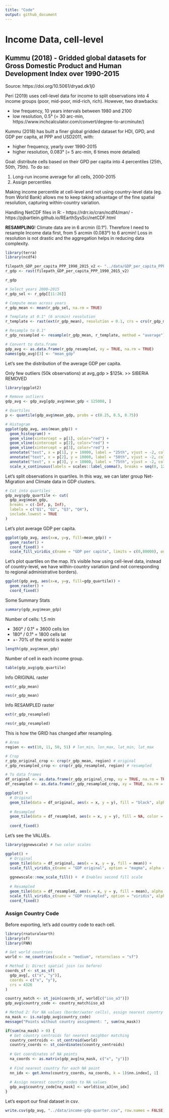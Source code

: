 ```yaml
---
title: "Code"
output: github_document
---
```


# Income Data, cell-level

## Kummu (2018) - Gridded global datasets for Gross Domestic Product and Human Development Index over 1990-2015

Source: https://doi.org/10.5061/dryad.dk1j0

Peri (2019) uses cell-level data for income to split observations into 4 income groups (poor, mid-poor, mid-rich, rich). However, two drawbacks:

- low frequency, 10 years intervals between 1980 and 2100
- low resolution, 0.5° (= 30 arc-min, https://www.inchcalculator.com/convert/degree-to-arcminute/)

Kummu (2018) has built a finer global gridded dataset for HDI, GPD, and GDP per capita, at PPP and USD2011, with:

- higher frequency, yearly over 1990-2015
- higher resolution, 0.083° (= 5 arc-min, 6 times more detailed)

Goal: distribute cells based on their GPD per capita into 4 percentiles (25th, 50th, 75th). To do so:

1) Long-run income average for all cells, 2000-2015
2) Assign percentiles

Making income percentile at cell-level and not using country-level data (eg. from World Bank) allows me to keep taking advantage of the fine spatial resolution, capturing within-country variation.

Handling NetCDF files in R:
- https://rdrr.io/cran/ncdf4/man/
- https://pjbartlein.github.io/REarthSysSci/netCDF.html

**RESAMPLING**! Climate data are in 6 arcmin (0.1°). Therefore I need to resample Income data first, from 5 arcmin (0.083°) to 6 arcmin! Loss in resolution is not drastic and the aggregation helps in reducing data complexity. 

```r
library(terra)
library(ncdf4)

filepath_GDP_per_capita_PPP_1990_2015_v2 <- "../data/GDP_per_capita_PPP_1990_2015_v2.nc"
r_gdp <- rast(filepath_GDP_per_capita_PPP_1990_2015_v2)

r_gdp
```

```r
# Select years 2000–2015
r_gdp_sel <- r_gdp[[11:26]]

# Compute mean across years
r_gdp_mean <- mean(r_gdp_sel, na.rm = TRUE)

# Template at 0.1° (6 arcmin) resolution
r_template <- rast(ext(r_gdp_mean), resolution = 0.1, crs = crs(r_gdp_mean))

# Resample to 0.1°
r_gdp_resampled <- resample(r_gdp_mean, r_template, method = "average")

# Convert to data.frame
gdp_avg <- as.data.frame(r_gdp_resampled, xy = TRUE, na.rm = TRUE)
names(gdp_avg)[3] <- "mean_gdp"
```

Let's see the distribution of the average GDP per capita.

Only few outliers (50k observations) at avg_gdp > $125k. >> SIBERIA REMOVED

```r
library(ggplot2)

# Remove outliers
gdp_avg <- gdp_avg[gdp_avg$mean_gdp < 125000, ]

# Quartiles
p <- quantile(gdp_avg$mean_gdp, probs = c(0.25, 0.5, 0.75))

# Histogram
ggplot(gdp_avg, aes(mean_gdp)) +
  geom_histogram() +
  geom_vline(xintercept = p[1], color="red") +
  geom_vline(xintercept = p[2], color="red") +
  geom_vline(xintercept = p[3], color="red") +
  annotate("text", x = p[1], y = 10000, label = "25th", vjust = -2, color = "red") +
  annotate("text", x = p[2], y = 10000, label = "50th", vjust = -2, color = "red") +
  annotate("text", x = p[3], y = 10000, label = "75th", vjust = -2, color = "red") +
  scale_x_continuous(labels = scales::label_comma(), breaks = seq(0, 125000, by=25000))
```

Let's split observations in quartiles. In this way, we can later group Net-Migration and Climate data in GDP clusters.

```r
# Cut into quartiles
gdp_avg$gdp_quartile <- cut(
  gdp_avg$mean_gdp,
  breaks = c(-Inf, p, Inf),
  labels = c("Q1", "Q2", "Q3", "Q4"),
  include.lowest = TRUE
)
```

Let's plot average GDP per capita.

```r
ggplot(gdp_avg, aes(x=x, y=y, fill=mean_gdp)) +
  geom_raster() +
  coord_fixed() +
  scale_fill_viridis_c(name = "GDP per capita", limits = c(0,80000), oob = scales::squish)
```

Let's plot quartiles on the map. It's visible how using cell-level data, instead of country-level, we have within-country variation (and not corresponding to regional administrative borders).

```r
ggplot(gdp_avg, aes(x=x, y=y, fill=gdp_quartile)) +
  geom_raster() +
  coord_fixed()
```

Some Summary Stats

```r
summary(gdp_avg$mean_gdp)
```

Number of cells: 1,5 mln

- 360° / 0.1° = 3600 cells lon
- 180° / 0.1° = 1800 cells lat
- +- 70% of the world is water

```r
length(gdp_avg$mean_gdp)
```

Number of cell in each income group.

```r
table(gdp_avg$gdp_quartile)
```

Info ORIGINAL raster

```r
ext(r_gdp_mean)
```

```r
res(r_gdp_mean)
```

Info RESAMPLED raster

```r
ext(r_gdp_resampled)
```

```r
res(r_gdp_resampled)
```

This is how the GRID has changed after resampling. 

```r
# Area
region <- ext(10, 11, 50, 51) # lon_min, lon_max, lat_min, lat_max

# Crop
r_gdp_original_crop <- crop(r_gdp_mean, region) # original
r_gdp_resampled_crop <- crop(r_gdp_resampled, region) # resampled

# To data frames
df_original <- as.data.frame(r_gdp_original_crop, xy = TRUE, na.rm = TRUE)
df_resampled <- as.data.frame(r_gdp_resampled_crop, xy = TRUE, na.rm = TRUE)

ggplot() +
  # Original
  geom_tile(data = df_original, aes(x = x, y = y), fill = "black", alpha = .5, color = "black", linewidth = 1) +
  
  # Resampled
  geom_tile(data = df_resampled, aes(x = x, y = y), fill = NA, color = "red", linewidth = 1) +
  
  coord_fixed()
```

Let's see the VALUEs.

```r
library(ggnewscale) # two color scales

ggplot() +
  # Original
  geom_tile(data = df_original, aes(x = x, y = y, fill = mean)) +
  scale_fill_viridis_c(name = "GDP original", option = "magma", alpha = .8) +
  
  ggnewscale::new_scale_fill() +  # Enables second fill scale
  
  # Resampled
  geom_tile(data = df_resampled, aes(x = x, y = y, fill = mean), alpha = .5, color = "black", linewidth = .5) +
  scale_fill_viridis_c(name = "GDP resampled", option = "viridis", alpha = 0.6) +
  coord_fixed()
```

### Assign Country Code

Before exporting, let's add country code to each cell.

```r
library(rnaturalearth)
library(sf)
library(FNN)

# Get world countries
world <- ne_countries(scale = "medium", returnclass = "sf")

# Method 1: Direct spatial join (as before)
coords_sf <- st_as_sf(
  gdp_avg[, c("x", "y")], 
  coords = c("x", "y"), 
  crs = 4326
)

country_match <- st_join(coords_sf, world[c("iso_a3")])
gdp_avg$country_code <- country_match$iso_a3

# Method 2: For NA values (border/water cells), assign nearest country
na_mask <- is.na(gdp_avg$country_code)
message("Points without country assignment: ", sum(na_mask))

if(sum(na_mask) > 0) {
  # Get country centroids for nearest neighbor matching
  country_centroids <- st_centroid(world)
  country_coords <- st_coordinates(country_centroids)
  
  # Get coordinates of NA points
  na_coords <- as.matrix(gdp_avg[na_mask, c("x", "y")])
  
  # Find nearest country for each NA point
  nn_idx <- get.knnx(country_coords, na_coords, k = 1)$nn.index[, 1]
  
  # Assign nearest country codes to NA values
  gdp_avg$country_code[na_mask] <- world$iso_a3[nn_idx]
}
```

Let's export our final dataset in csv.

```r
write.csv(gdp_avg, "../data/income-gdp-quarter.csv", row.names = FALSE)
```